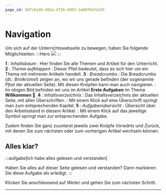 ```yaml
---
page_id: 0d7c6a20-d82a-472b-9483-2e88f6d21e55
---
```


# Navigation

Um sich auf der Unterrichtswebseite zu bewegen, haben Sie folgende Möglichkeiten: :::Hero ![](img/navigation.png) :::

**1** : _Inhaltsbaum_ : Hier finden Sie alle Themen und Artikel für den Unterricht. **2** : _Thema aufklappen_ : Dieser Pfeil bedeutet, dass es sich hier um ein Thema mit mehreren Artikeln handelt. **3** : _Breadcrumbs_ : Die Breadcrumbs (dt.: _Brotkrümel_) zeigen an, wo wir uns gerade befinden (der sogenannte _Pfad_ der aktuellen Seite). Mit diesen Knöpfen kann man auch navigieren. : Im obigen Bild befinden wir uns im Artikel **Erste Aufgaben** im Thema **Willkommen 👋**. **4** : _Inhaltsverzeichnis_ : Das Inhaltsverzeichnis der aktuellen Seite, mit allen Überschriften. : Mit einem Klick auf eine Überschrift springt man zum entsprechenden Kapitel. **5** : _Aufgabenübersicht_ : Übersicht über den Arbeitsstand in diesem Artikel. : Mit einem Klick auf das jeweilige Symbol springt man zur entsprechenden Aufgabe.

Zudem finden Sie ganz zuunterst jeweils zwei Knöpfe _Vorwärts_ und _Zurück_, mit denen Sie zum nächsten oder zum vorherigen Artikel wechseln können.

## Alles klar?

:::aufgabe[Ich habe alles gelesen und verstanden]

<TaskState id="26ab26a8-3fc5-4598-99de-669bb14a69c8" />

Haben Sie alles auf dieser Seite gelesen und verstanden? Dann markieren Sie diese Aufgabe als erledigt. :::

Klicken Sie anschliessend auf _Weiter_ und gehen Sie zum nächsten Schritt.

---
